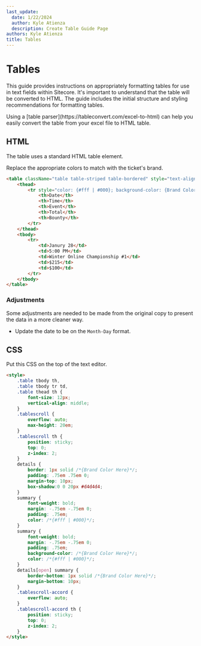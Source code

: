 ```yaml
---
last_update:
  date: 1/22/2024
  author: Kyle Atienza
  description: Create Table Guide Page
authors: Kyle Atienza
title: Tables
---
```


# Tables

This guide provides instructions on appropriately formatting tables for use in text fields within Sitecore. It's important to understand that the table will be converted to HTML. The guide includes the initial structure and styling recommendations for formatting tables.

<Admonition type="tip" title="Tip">
  Using a [table parser](https://tableconvert.com/excel-to-html) can help you easily convert the table from your excel file to HTML table.
</Admonition>

## HTML

The table uses a standard HTML table element.

<Admonition type="note" title="Note">
  Replace the appropriate colors to match with the ticket's brand.
</Admonition>

```html
<table className="table table-striped table-bordered" style="text-align: center;">
    <thead>
        <tr style="color: {#fff | #000}; background-color: {Brand Color Here};">
            <th>Date</th>
            <th>Time</th>
            <th>Event</th>
            <th>Total</th>
            <th>Bounty</th>
        </tr>
    </thead>
    <tbody>
        <tr>
            <td>Janury 28</td>
            <td>5:00 PM</td>
            <td>Winter Online Championship #1</td>
            <td>$215</td>
            <td>$100</td>
        </tr>
    </tbody>
</table>

```

### Adjustments

Some adjustments are needed to be made from the original copy to present the data in a more cleaner way.

* Update the date to be on the `Month-Day` format.

## CSS

Put this CSS on the top of the text editor.

```html
<style>
    .table tbody th, 
    .table tbody tr td, 
    .table thead th {
        font-size: 12px;
        vertical-align: middle;
    }
    .tablescroll { 
        overflow: auto; 
        max-height: 20em; 
    }
    .tablescroll th { 
        position: sticky; 
        top: 0; 
        z-index: 2;
    }
    details { 
        border: 1px solid /*{Brand Color Here}*/; 
        padding: .75em .75em 0; 
        margin-top: 10px; 
        box-shadow:0 0 20px #d4d4d4; 
    }
    summary { 
        font-weight: bold; 
        margin: -.75em -.75em 0; 
        padding: .75em; 
        color: /*{#fff | #000}*/; 
    }
    summary { 
        font-weight: bold; 
        margin: -.75em -.75em 0; 
        padding: .75em; 
        background-color: /*{Brand Color Here}*/; 
        color: /*{#fff | #000}*/; 
    }
    details[open] summary { 
        border-bottom: 1px solid /*{Brand Color Here}*/; 
        margin-bottom: 10px; 
    }
    .tablescroll-accord { 
        overflow: auto;
    }
    .tablescroll-accord th { 
        position: sticky; 
        top: 0; 
        z-index: 2;
    }
</style>
```
